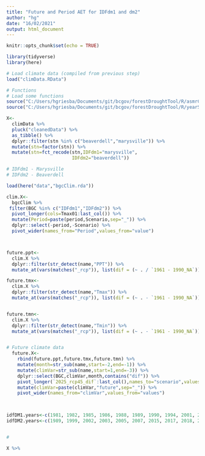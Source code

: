 ```yaml
---
title: "Future and Period AET for IDFdm1 and dm2"
author: "hg"
date: "16/02/2021"
output: html_document
---
```


```r
knitr::opts_chunk$set(echo = TRUE)

library(tidyverse)
library(here)

# Load climate data (compiled from previous step)
load("climData.RData")

# Functions
# Load some functions
source("C:/Users/hgriesba/Documents/git/bcgov/forestDroughtTool/R/asmrCalc.R")
source("C:/Users/hgriesba/Documents/git/bcgov/forestDroughtTool/R/yearSelect.R")

X<-
  climData %>% 
  pluck("cleanedData") %>% 
  as_tibble() %>% 
  dplyr::filter(stn %in% c("beaverdell","marysville")) %>% 
  mutate(stn=factor(stn)) %>% 
  mutate(stn=fct_recode(stn,IDFdm1="marysville",
                        IDFdm2="beaverdell"))


```


```r

# IDFdm1 - Marysville
# IDFdm2 - Beaverdell

load(here("data","bgcClim.rda"))

clim.X<-
  bgcClim %>% 
 filter(BGC %in% c("IDFdm1","IDFdm2")) %>% 
  pivot_longer(cols=Tmax01:last_col()) %>% 
  mutate(Period=paste(period,Scenario,sep="_")) %>% 
  dplyr::select(-period,-Scenario) %>% 
  pivot_wider(names_from="Period",values_from="value")



future.ppt<-
  clim.X %>% 
  dplyr::filter(str_detect(name,"PPT")) %>% 
  mutate_at(vars(matches("_rcp")), list(dif = (~ . / `1961 - 1990_NA`)))

future.tmx<-
  clim.X %>% 
  dplyr::filter(str_detect(name,"Tmax")) %>% 
  mutate_at(vars(matches("_rcp")), list(dif = (~ . - `1961 - 1990_NA`)))


future.tmn<-
  clim.X %>% 
  dplyr::filter(str_detect(name,"Tmin")) %>% 
  mutate_at(vars(matches("_rcp")), list(dif = (~ . - `1961 - 1990_NA`)))


# Future climate data
  future.X<-
    rbind(future.ppt,future.tmx,future.tmn) %>% 
    mutate(month=str_sub(name,start=-2,end=-1)) %>% 
    mutate(climVar=str_sub(name,start=1,end=-3)) %>% 
    dplyr::select(BGC,climVar,month,contains("dif")) %>% 
    pivot_longer(`2025_rcp45_dif`:last_col(),names_to="scenario",values_to="values") %>% 
    mutate(climVar=paste(climVar,"future",sep="_")) %>% 
    pivot_wider(names_from="climVar",values_from="values")

  

```


```r

idfDM1.years<-c(1981, 1982, 1985, 1986, 1988, 1989, 1990, 1994, 2001, 2002)
idfDM2.years<-c(1989, 1999, 2002, 2003, 2005, 2007, 2015, 2017, 2018, 2019)


# 

X %>% 
  



```
